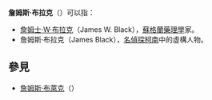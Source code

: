 '''詹姆斯·布拉克'''（{{lang-en|James Black}}）可以指：
* [[詹姆士·W·布拉克|詹姆士·W·布拉克]]（James W. Black），[[蘇格蘭|蘇格蘭]][[藥理學|藥理學]]家。
* 詹姆斯·布拉克（James Black），[[名偵探柯南|名偵探柯南]]中的虛構人物。

==參見==
* [[詹姆斯·布萊克|詹姆斯·布萊克]]（{{lang-en|James Blake}}）

{{Disambiguation|J|Cat=六字人名譯名消歧義}}
